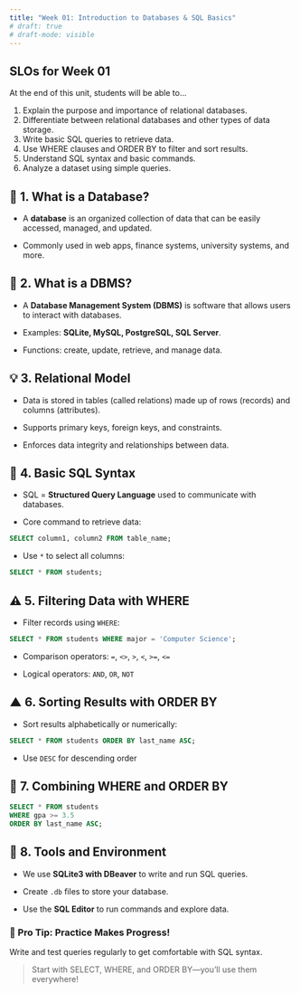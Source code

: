 ```yaml
---
title: "Week 01: Introduction to Databases & SQL Basics"
# draft: true
# draft-mode: visible
---
```


## SLOs for Week 01

At the end of this unit, students will be able to...

1.  Explain the purpose and importance of relational databases.
2.  Differentiate between relational databases and other types of data storage.
3.  Write basic SQL queries to retrieve data.
4.  Use WHERE clauses and ORDER BY to filter and sort results.
5.  Understand SQL syntax and basic commands.
6.  Analyze a dataset using simple queries.

## 📖 1. What is a Database?

-   A **database** is an organized collection of data that can be easily accessed, managed, and updated.

-   Commonly used in web apps, finance systems, university systems, and more.

## 📄 2. What is a DBMS?

-   A **Database Management System (DBMS)** is software that allows users to interact with databases.

-   Examples: **SQLite, MySQL, PostgreSQL, SQL Server**.

-   Functions: create, update, retrieve, and manage data.

## 💡 3. Relational Model

-   Data is stored in tables (called relations) made up of rows (records) and columns (attributes).

-   Supports primary keys, foreign keys, and constraints.

-   Enforces data integrity and relationships between data.

## 📃 4. Basic SQL Syntax

-   SQL = **Structured Query Language** used to communicate with databases.

-   Core command to retrieve data:

``` sql
SELECT column1, column2 FROM table_name;
```

-   Use `*` to select all columns:

``` sql
SELECT * FROM students;
```

## ⚠️ 5. Filtering Data with WHERE

-   Filter records using `WHERE`:

``` sql
SELECT * FROM students WHERE major = 'Computer Science';
```

-   Comparison operators: `=`, `<>`, `>`, `<`, `>=`, `<=`

-   Logical operators: `AND`, `OR`, `NOT`

## ▲ 6. Sorting Results with ORDER BY

-   Sort results alphabetically or numerically:

``` sql
SELECT * FROM students ORDER BY last_name ASC;
```

-   Use `DESC` for descending order

## 🔄 7. Combining WHERE and ORDER BY

``` sql
SELECT * FROM students
WHERE gpa >= 3.5
ORDER BY last_name ASC;
```

## 🚀 8. Tools and Environment

-   We use **SQLite3 with DBeaver** to write and run SQL queries.

-   Create `.db` files to store your database.

-   Use the **SQL Editor** to run commands and explore data.

### 🔹 Pro Tip: Practice Makes Progress!

Write and test queries regularly to get comfortable with SQL syntax.

> Start with SELECT, WHERE, and ORDER BY—you’ll use them everywhere!